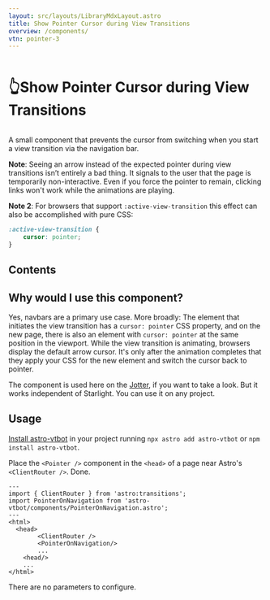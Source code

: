 ```yaml
---
layout: src/layouts/LibraryMdxLayout.astro
title: Show Pointer Cursor during View Transitions
overview: /components/
vtn: pointer-3
---
```


<h1 style="display: inline-block; view-transition-name: pointer-1"><span style="display:inline-block; view-transition-name:pointer-2">👆</span>Show Pointer Cursor during View Transitions</h1>

A small component that prevents the cursor from switching when you start a view transition via the navigation bar.

**Note**: Seeing an arrow instead of the expected pointer during view transitions isn’t entirely a bad thing. It signals to the user that the page is temporarily non-interactive. Even if you force the pointer to remain, clicking links won't work while the animations are playing.

**Note 2**: For browsers that support `:active-view-transition` this effect can also be accomplished with pure CSS:
```css
:active-view-transition {
	cursor: pointer;
}
```

## Contents

## Why would I use this component?

Yes, navbars are a primary use case. More broadly: The element that initiates the view transition has a `cursor: pointer` CSS property, and on the new page, there is also an element with `cursor: pointer` at the same position in the viewport. While the view transition is animating, browsers display the default arrow cursor. It's only after the animation completes that they apply your CSS for the new element and switch the cursor back to pointer.

The component is used here on the [Jotter](/jotter/), if you want to take a look. But it works independent of Starlight. You can use it on any project.

## Usage

[Install astro-vtbot](../Installation/) in your project running `npx astro add astro-vtbot` or `npm install astro-vtbot`.



Place the `<Pointer />` component in the `<head>` of a page near Astro's `<ClientRouter />`. Done.

```astro title="MyPage.astro" {3,8}
---
import { ClientRouter } from 'astro:transitions';
import PointerOnNavigation from 'astro-vtbot/components/PointerOnNavigation.astro';
---
<html>
  <head>
		<ClientRouter />
		<PointerOnNavigation/>
		...
	<head/>
	...
</html>
```

There are no parameters to configure.


